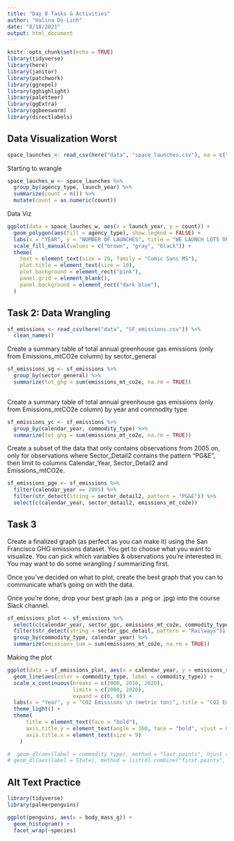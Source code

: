```yaml
---
title: "Day 8 Tasks & Activities"
author: "Halina Do-Linh"
date: "8/18/2021"
output: html_document
---
```


```r
knitr::opts_chunk$set(echo = TRUE)
library(tidyverse)
library(here)
library(janitor)
library(patchwork)
library(ggrepel)
library(gghighlight)
library(paletteer)
library(ggExtra)
library(ggbeeswarm)
library(directlabels)
```

## Data Visualization Worst
```r
space_launches <- read_csv(here("data", "space_launches.csv"), na = c("#VALUE!", " "))
```

Starting to wrangle
```r
space_lauches_w <- space_launches %>% 
  group_by(agency_type, launch_year) %>% 
  summarize(count = n()) %>% 
  mutate(count = as.numeric(count))

```

Data Viz
```r
ggplot(data = space_lauches_w, aes(x = launch_year, y = count)) +
  geom_polygon(aes(fill = agency_type), show.legend = FALSE) +
  labs(x = "YEAR", y = "NUMBER OF LAUNCHES", title = "WE LAUNCH LOTS OF ROCKETS!") +
  scale_fill_manual(values = c("brown", "gray", "black")) +
  theme(
    text = element_text(size = 20, family = "Comic Sans MS"),
    plot.title = element_text(size = 10),
    plot.background = element_rect("pink"),
    panel.grid = element_blank(),
    panel.background = element_rect("dark blue"),
  )

```
## Task 2: Data Wrangling
```r
sf_emissions <- read_csv(here("data", "SF_emissions.csv")) %>% 
  clean_names()

```

Create a summary table of total annual greenhouse gas emissions (only from Emissions_mtCO2e column) by sector_general
```r
sf_emissions_sg <- sf_emissions %>% 
  group_by(sector_general) %>% 
  summarize(tot_ghg = sum(emissions_mt_co2e, na.rm = TRUE))
  
```

Create a summary table of total annual greenhouse gas emissions (only from Emissions_mtCO2e column) by year and commodity type
```r
sf_emissions_yc <- sf_emissions %>% 
  group_by(calendar_year, commodity_type) %>% 
  summarize(tot_ghg = sum(emissions_mt_co2e, na.rm = TRUE))
```

Create a subset of the data that only contains observations from 2005 on, only for observations where Sector_Detail2 contains the pattern “PG&E”, then limit to columns Calendar_Year, Sector_Detail2 and Emissions_mtCO2e.
```r
sf_emissions_pge <- sf_emissions %>% 
  filter(calendar_year == 2005) %>% 
  filter(str_detect(string = sector_detail2, pattern = "PG&E")) %>% 
  select(c(calendar_year, sector_detail2, emissions_mt_co2e))
```

## Task 3

Create a finalized graph (as perfect as you can make it) using the San Francisco GHG emissions dataset. You get to choose what you want to visualize. You can pick which variables & observations you’re interested in. You may want to do some wrangling / summarizing first.

Once you’ve decided on what to plot, create the best graph that you can to communicate what’s going on with the data.

Once you’re done, drop your best graph (as a .png or .jpg) into the course Slack channel.

```r
sf_emissions_plot <- sf_emissions %>% 
  select(c(calendar_year, sector_gpc, emissions_mt_co2e, commodity_type, sector_general, sector_gpc_detail)) %>% 
  filter(str_detect(string = sector_gpc_detail, pattern = "Railways")) %>% 
  group_by(commodity_type, calendar_year) %>% 
  summarize(emissions_sum = sum(emissions_mt_co2e, na.rm = TRUE))
```

Making the plot
```r

ggplot(data = sf_emissions_plot, aes(x = calendar_year, y = emissions_sum)) +
  geom_line(aes(color = commodity_type, label = commodity_type)) +
  scale_x_continuous(breaks = c(2000, 2010, 2020),
                     limits = c(2000, 2020),
                     expand = c(0, 0)) +
  labs(x = "Year", y = "CO2 Emissions \n (metric ton)", title = "CO2 Emissions of Railways Based on Commodity", color = "Commodity Types", size = 9) +
  theme_light() +
  theme(
      title = element_text(face = "bold"),
      axis.title.y = element_text(angle = 360, face = "bold", vjust = 0.6, size = 9),
      axis.title.x = element_text(size = 9)
    )

#  geom_dl(aes(label = commodity_type), method = "last.points", hjust = -10) +
# geom_dl(aes(label = State), method = list(dl.combine("first.points", "last.points")), cex = 0.8)

```
## Alt Text Practice

```r
library(tidyverse)
library(palmerpenguins)

ggplot(penguins, aes(x = body_mass_g)) +
  geom_histogram() +
  facet_wrap(~species)
```

